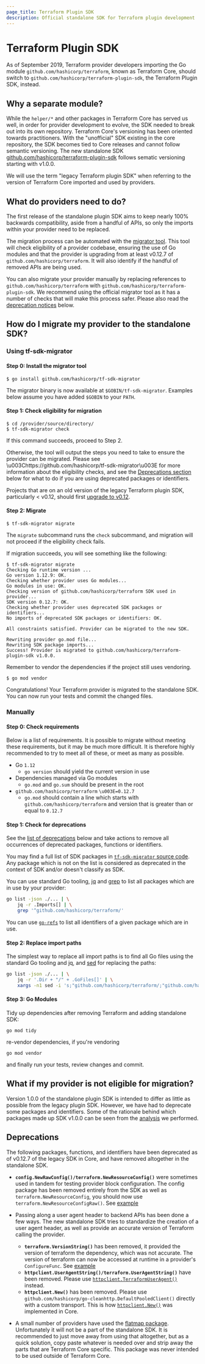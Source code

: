 ```yaml
---
page_title: Terraform Plugin SDK
description: Official standalone SDK for Terraform plugin development
---
```


# Terraform Plugin SDK

As of September 2019, Terraform provider developers importing the Go module `github.com/hashicorp/terraform`, known as Terraform Core, should switch to `github.com/hashicorp/terraform-plugin-sdk`, the Terraform Plugin SDK, instead.

## Why a separate module?

While the `helper/*` and other packages in Terraform Core has served us well, in order for provider development to evolve, the SDK needed to break out into its own repository. Terraform Core's versioning has been oriented towards practitioners. With the "unofficial" SDK existing in the core repository, the SDK becomes tied to Core releases and cannot follow semantic versioning. The new standalone SDK [github.com/hashicorp/terraform-plugin-sdk](https://github.com/hashicorp/terraform-plugin-sdk) follows sematic versioning starting with v1.0.0.

We will use the term "legacy Terraform plugin SDK" when referring to the version of Terraform Core imported and used by providers.

## What do providers need to do?

The first release of the standalone plugin SDK aims to keep nearly 100% backwards compatibility, aside from a handful of APIs, so only the imports within your provider need to be replaced.

The migration process can be automated with the [migrator tool](https://github.com/hashicorp/tf-sdk-migrator). This tool will check eligibility of a provider codebase, ensuring the use of Go modules and that the provider is upgrading from at least v0.12.7 of `github.com/hashicorp/terraform`. It will also identify if the handful of removed APIs are being used.

You can also migrate your provider manually by replacing references to `github.com/hashicorp/terraform` with `github.com/hashicorp/terraform-plugin-sdk`. We recommend using the official migrator tool as it has a number of checks that will make this process safer. Please also read the [deprecation notices](#deprecations) below.

## How do I migrate my provider to the standalone SDK?

### Using tf-sdk-migrator

#### Step 0: Install the migrator tool

    $ go install github.com/hashicorp/tf-sdk-migrator

The migrator binary is now available at `$GOBIN/tf-sdk-migrator`. Examples below assume you have added `$GOBIN` to your `PATH`.

#### Step 1: Check eligibility for migration

    $ cd /provider/source/directory/
    $ tf-sdk-migrator check

If this command succeeds, proceed to Step 2.

Otherwise, the tool will output the steps you need to take to ensure the provider can be migrated. Please see \u003Chttps://github.com/hashicorp/tf-sdk-migrator\u003E for more information about the eligibility checks, and see the [Deprecations section](#deprecations) below for what to do if you are using deprecated packages or identifiers.

Projects that are on an old version of the legacy Terraform plugin SDK, particularly &lt; v0.12, should first [upgrade to v0.12](/plugin/sdkv2/guides/terraform-0.12-compatibility).

#### Step 2: Migrate

    $ tf-sdk-migrator migrate

The `migrate` subcommand runs the `check` subcommand, and migration will not proceed if the eligibility check fails.

If migration succeeds, you will see something like the following:

    $ tf-sdk-migrator migrate
    Checking Go runtime version ...
    Go version 1.12.9: OK.
    Checking whether provider uses Go modules...
    Go modules in use: OK.
    Checking version of github.com/hashicorp/terraform SDK used in provider...
    SDK version 0.12.7: OK.
    Checking whether provider uses deprecated SDK packages or identifiers...
    No imports of deprecated SDK packages or identifiers: OK.

    All constraints satisfied. Provider can be migrated to the new SDK.

    Rewriting provider go.mod file...
    Rewriting SDK package imports...
    Success! Provider is migrated to github.com/hashicorp/terraform-plugin-sdk v1.0.0.

Remember to vendor the dependencies if the project still uses vendoring.

    $ go mod vendor

Congratulations! Your Terraform provider is migrated to the standalone SDK. You can now run your tests and commit the changed files.

### Manually

#### Step 0: Check requirements

Below is a list of requirements. It is possible to migrate without meeting these requirements,
but it may be much more difficult. It is therefore highly recommended to try to meet all of these,
or meet as many as possible.

-   Go `1.12`
    -   `go version` should yield the current version in use
-   Dependencies managed via Go modules
    -   `go.mod` and `go.sum` should be present in the root
-   `github.com/hashicorp/terraform` `\u003E=0.12.7`
    -   `go.mod` should contain a line which starts with `github.com/hashicorp/terraform` and version
        that is greater than or equal to `0.12.7`

#### Step 1: Check for deprecations

See the [list of deprecations](#deprecations) below and take actions to remove all occurrences
of deprecated packages, functions or identifiers.

You may find a full list of SDK packages in [`tf-sdk-migrator` source code](https://pkg.go.dev/github.com/hashicorp/tf-sdk-migrator@v1.4.0/cmd/check#CheckSDKPackageImports). Any package which is not on the list is considered as deprecated
in the context of SDK and/or doesn't classify as SDK.

You can use standard Go tooling, [jq](https://stedolan.github.io/jq/) and [grep](https://en.wikipedia.org/wiki/Grep)
to list all packages which are in use by your provider:

```sh
go list -json ./... | \
	jq -r .Imports[] | \
	grep '^github.com/hashicorp/terraform/'
```

You can use [`go-refs`](https://github.com/radeksimko/go-refs) to list all identifiers of a given package which are in use.

#### Step 2: Replace import paths

The simplest way to replace all import paths is to find all Go files using the standard Go tooling and jq,
and [sed](https://en.wikipedia.org/wiki/Sed) for replacing the paths:

```sh
go list -json ./... | \
	jq -r '.Dir + "/" + .GoFiles[]' | \
	xargs -n1 sed -i 's;"github.com/hashicorp/terraform/;"github.com/hashicorp/terraform-plugin-sdk/;'
```

#### Step 3: Go Modules

Tidy up dependencies after removing Terraform and adding standalone SDK:

    go mod tidy

re-vendor dependencies, if you're vendoring

    go mod vendor

and finally run your tests, review changes and commit.

## What if my provider is not eligible for migration?

Version 1.0.0 of the standalone plugin SDK is intended to differ as little as possible from the legacy plugin SDK. However, we have had to deprecate some packages and identifiers. Some of the rationale behind which packages made up SDK v1.0.0 can be seen from the [analysis](https://github.com/radeksimko/terraform-provider-sdk-exposure) we performed.

## Deprecations

The following packages, functions, and identifiers have been deprecated as of v0.12.7 of the legacy SDK in Core, and have removed altogether in the standalone SDK.

-   **`config.NewRawConfig()/terraform.NewResourceConfig()`** were sometimes used in tandem for testing provider block configuration. The config package has been removed entirely from the SDK as well as `terraform.NewResourceConfig`, you should now use `terraform.NewResourceConfigRaw()`. See [example](https://github.com/hashicorp/terraform-provider-consul/pull/149/files)

-   Passing along a user agent header to backend APIs has been done a few ways. The new standalone SDK tries to standardize the creation of a user agent header, as well as provide an accurate version of Terraform calling the provider.
    -   **`terraform.VersionString()`** has been removed, it provided the version of terraform the dependency, which was not accurate. The version of terraform can now be accessed at runtime in a provider's `ConfigureFunc`. See [example](https://github.com/hashicorp/terraform-provider-kubernetes/pull/620/files)
    -   **`httpclient.UserAgentString()/terraform.UserAgentString()`** have been removed. Please use [`httpclient.TerraformUserAgent()`](https://pkg.go.dev/github.com/hashicorp/terraform-plugin-sdk/v2/httpclient#TerraformUserAgent) instead.
    -   **`httpclient.New()`** has been removed. Please use `github.com/hashicorp/go-cleanhttp.DefaultPooledClient()` directly with a custom transport. This is how [`httpclient.New()`](https://pkg.go.dev/github.com/hashicorp/terraform@v0.14.7/httpclient#New) was implemented in Core.

-   A small number of providers have used the [flatmap package](https://github.com/hashicorp/terraform/tree/e1d0acda0b19be25ea96748896d3cd7117df955a/flatmap). Unfortunately it will not be a part of the standalone SDK. It is recommended to just move away from using that altogether, but as a quick solution, copy paste whatever is needed over and strip away the parts that are Terraform Core specific. This package was never intended to be used outside of Terraform Core.
